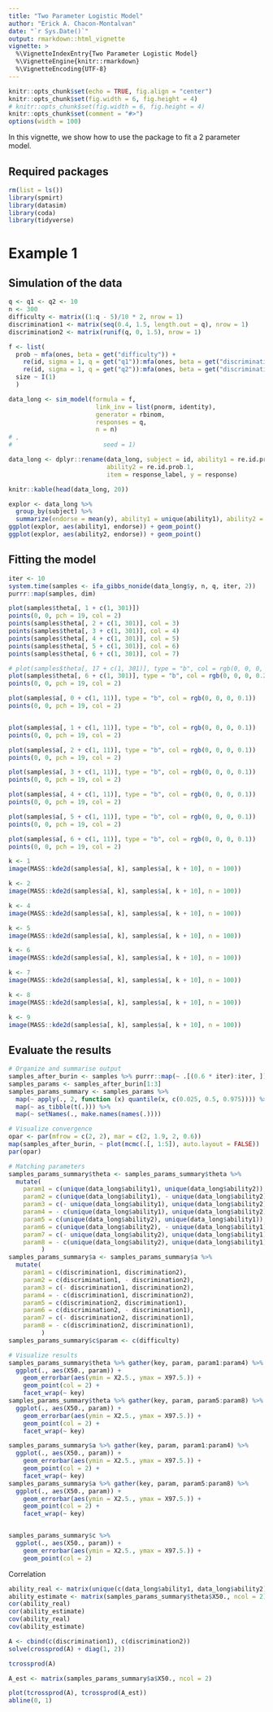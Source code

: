```yaml
---
title: "Two Parameter Logistic Model"
author: "Erick A. Chacon-Montalvan"
date: "`r Sys.Date()`"
output: rmarkdown::html_vignette
vignette: >
  %\VignetteIndexEntry{Two Parameter Logistic Model}
  %\VignetteEngine{knitr::rmarkdown}
  %\VignetteEncoding{UTF-8}
---
```


```r
knitr::opts_chunk$set(echo = TRUE, fig.align = "center")
knitr::opts_chunk$set(fig.width = 6, fig.height = 4)
# knitr::opts_chunk$set(fig.width = 6, fig.height = 4)
knitr::opts_chunk$set(comment = "#>")
options(width = 100)
```


In this vignette, we show how to use the package to fit a 2 parameter model.

## Required packages

```r
rm(list = ls())
library(spmirt)
library(datasim)
library(coda)
library(tidyverse)
```

# Example 1

## Simulation of the data

```r
q <- q1 <- q2 <- 10
n <- 300
difficulty <- matrix((1:q - 5)/10 * 2, nrow = 1)
discrimination1 <- matrix(seq(0.4, 1.5, length.out = q), nrow = 1)
discrimination2 <- matrix(runif(q, 0, 1.5), nrow = 1)

f <- list(
  prob ~ mfa(ones, beta = get("difficulty")) +
    re(id, sigma = 1, q = get("q1")):mfa(ones, beta = get("discrimination1")) +
    re(id, sigma = 1, q = get("q2")):mfa(ones, beta = get("discrimination2")),
  size ~ I(1)
  )

data_long <- sim_model(formula = f,
                        link_inv = list(pnorm, identity),
                        generator = rbinom,
                        responses = q,
                        n = n)
# ,
#                         seed = 1)

data_long <- dplyr::rename(data_long, subject = id, ability1 = re.id.prob,
                           ability2 = re.id.prob.1,
                           item = response_label, y = response)
```

```r
knitr::kable(head(data_long, 20))
```

```r
explor <- data_long %>%
  group_by(subject) %>%
  summarize(endorse = mean(y), ability1 = unique(ability1), ability2 = unique(ability2))
ggplot(explor, aes(ability1, endorse)) + geom_point()
ggplot(explor, aes(ability2, endorse)) + geom_point()
```


## Fitting the model

```r
iter <- 10
system.time(samples <- ifa_gibbs_nonide(data_long$y, n, q, iter, 2))
purrr::map(samples, dim)
```

```r
plot(samples$theta[, 1 + c(1, 301)])
points(0, 0, pch = 19, col = 2)
points(samples$theta[, 2 + c(1, 301)], col = 3)
points(samples$theta[, 3 + c(1, 301)], col = 4)
points(samples$theta[, 4 + c(1, 301)], col = 5)
points(samples$theta[, 5 + c(1, 301)], col = 6)
points(samples$theta[, 6 + c(1, 301)], col = 7)

# plot(samples$theta[, 17 + c(1, 301)], type = "b", col = rgb(0, 0, 0, 0.2))
plot(samples$theta[, 6 + c(1, 301)], type = "b", col = rgb(0, 0, 0, 0.2))
points(0, 0, pch = 19, col = 2)

plot(samples$a[, 0 + c(1, 11)], type = "b", col = rgb(0, 0, 0, 0.1))
points(0, 0, pch = 19, col = 2)


plot(samples$a[, 1 + c(1, 11)], type = "b", col = rgb(0, 0, 0, 0.1))
points(0, 0, pch = 19, col = 2)

plot(samples$a[, 2 + c(1, 11)], type = "b", col = rgb(0, 0, 0, 0.1))
points(0, 0, pch = 19, col = 2)

plot(samples$a[, 3 + c(1, 11)], type = "b", col = rgb(0, 0, 0, 0.1))
points(0, 0, pch = 19, col = 2)

plot(samples$a[, 4 + c(1, 11)], type = "b", col = rgb(0, 0, 0, 0.1))
points(0, 0, pch = 19, col = 2)

plot(samples$a[, 5 + c(1, 11)], type = "b", col = rgb(0, 0, 0, 0.1))
points(0, 0, pch = 19, col = 2)

plot(samples$a[, 6 + c(1, 11)], type = "b", col = rgb(0, 0, 0, 0.1))
points(0, 0, pch = 19, col = 2)

k <- 1
image(MASS::kde2d(samples$a[, k], samples$a[, k + 10], n = 100))

k <- 2
image(MASS::kde2d(samples$a[, k], samples$a[, k + 10], n = 100))

k <- 4
image(MASS::kde2d(samples$a[, k], samples$a[, k + 10], n = 100))

k <- 5
image(MASS::kde2d(samples$a[, k], samples$a[, k + 10], n = 100))

k <- 6
image(MASS::kde2d(samples$a[, k], samples$a[, k + 10], n = 100))

k <- 7
image(MASS::kde2d(samples$a[, k], samples$a[, k + 10], n = 100))

k <- 8
image(MASS::kde2d(samples$a[, k], samples$a[, k + 10], n = 100))

k <- 9
image(MASS::kde2d(samples$a[, k], samples$a[, k + 10], n = 100))
```

## Evaluate the results

```r

# Organize and summarise output
samples_after_burin <- samples %>% purrr::map(~ .[(0.6 * iter):iter, ])
samples_params <- samples_after_burin[1:3]
samples_params_summary <- samples_params %>%
  map(~ apply(., 2, function (x) quantile(x, c(0.025, 0.5, 0.975)))) %>%
  map(~ as_tibble(t(.))) %>%
  map(~ setNames(., make.names(names(.))))

# Visualize convergence
opar <- par(mfrow = c(2, 2), mar = c(2, 1.9, 2, 0.6))
map(samples_after_burin, ~ plot(mcmc(.[, 1:5]), auto.layout = FALSE))
par(opar)

# Matching parameters
samples_params_summary$theta <- samples_params_summary$theta %>%
  mutate(
    param1 = c(unique(data_long$ability1), unique(data_long$ability2)),
    param2 = c(unique(data_long$ability1), - unique(data_long$ability2)),
    param3 = c(- unique(data_long$ability1), unique(data_long$ability2)),
    param4 = - c(unique(data_long$ability1), unique(data_long$ability2)),
    param5 = c(unique(data_long$ability2), unique(data_long$ability1)),
    param6 = c(unique(data_long$ability2), - unique(data_long$ability1)),
    param7 = c(- unique(data_long$ability2), unique(data_long$ability1)),
    param8 = - c(unique(data_long$ability2), unique(data_long$ability1)),
         )
samples_params_summary$a <- samples_params_summary$a %>%
  mutate(
    param1 = c(discrimination1, discrimination2),
    param2 = c(discrimination1, - discrimination2),
    param3 = c(- discrimination1, discrimination2),
    param4 = - c(discrimination1, discrimination2),
    param5 = c(discrimination2, discrimination1),
    param6 = c(discrimination2, - discrimination1),
    param7 = c(- discrimination2, discrimination1),
    param8 = - c(discrimination2, discrimination1),
         )
samples_params_summary$c$param <- c(difficulty)

# Visualize results
samples_params_summary$theta %>% gather(key, param, param1:param4) %>%
  ggplot(., aes(X50., param)) +
    geom_errorbar(aes(ymin = X2.5., ymax = X97.5.)) +
    geom_point(col = 2) +
    facet_wrap(~ key)
samples_params_summary$theta %>% gather(key, param, param5:param8) %>%
  ggplot(., aes(X50., param)) +
    geom_errorbar(aes(ymin = X2.5., ymax = X97.5.)) +
    geom_point(col = 2) +
    facet_wrap(~ key)

samples_params_summary$a %>% gather(key, param, param1:param4) %>%
  ggplot(., aes(X50., param)) +
    geom_errorbar(aes(ymin = X2.5., ymax = X97.5.)) +
    geom_point(col = 2) +
    facet_wrap(~ key)
samples_params_summary$a %>% gather(key, param, param5:param8) %>%
  ggplot(., aes(X50., param)) +
    geom_errorbar(aes(ymin = X2.5., ymax = X97.5.)) +
    geom_point(col = 2) +
    facet_wrap(~ key)


samples_params_summary$c %>%
  ggplot(., aes(X50., param)) +
    geom_errorbar(aes(ymin = X2.5., ymax = X97.5.)) +
    geom_point(col = 2)


```

Correlation

```r
ability_real <- matrix(unique(c(data_long$ability1, data_long$ability2)), ncol = 2)
ability_estimate <- matrix(samples_params_summary$theta$X50., ncol = 2)
cor(ability_real)
cor(ability_estimate)
cov(ability_real)
cov(ability_estimate)

A <- cbind(c(discrimination1), c(discrimination2))
solve(crossprod(A) + diag(1, 2))

tcrossprod(A)

A_est <- matrix(samples_params_summary$a$X50., ncol = 2)

plot(tcrossprod(A), tcrossprod(A_est))
abline(0, 1)


```
